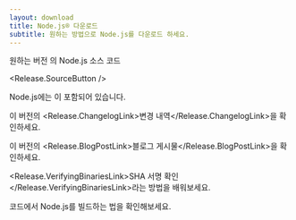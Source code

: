 ```yaml
---
layout: download
title: Node.js® 다운로드
subtitle: 원하는 방법으로 Node.js를 다운로드 하세요.
---
```


<section>
원하는 버전 <Release.VersionDropdown />의 Node.js 소스 코드

<Release.SourceButton />
</section>

<section>
Node.js에는 <Release.NpmLink />이 포함되어 있습니다.

이 버전의 <Release.ChangelogLink>변경 내역</Release.ChangelogLink>을 확인하세요.

이 버전의 <Release.BlogPostLink>블로그 게시물</Release.BlogPostLink>을 확인하세요.

<Release.VerifyingBinariesLink>SHA 서명 확인</Release.VerifyingBinariesLink>라는 방법을 배워보세요.

코드에서 <LinkWithArrow href="https://github.com/nodejs/node/blob/main/BUILDING.md#building-nodejs-on-supported-platforms">Node.js를 빌드하는 법</LinkWithArrow>을 확인해보세요.
</section>
